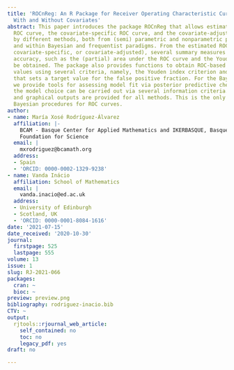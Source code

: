```yaml
---
title: 'ROCnReg: An R Package for Receiver Operating Characteristic Curve Inference
  With and Without Covariates'
abstract: This paper introduces the package ROCnReg that allows estimating the pooled
  ROC curve, the covariate-specific ROC curve, and the covariate-adjusted ROC curve
  by different methods, both from (semi) parametric and nonparametric perspectives
  and within Bayesian and frequentist paradigms. From the estimated ROC curve (pooled,
  covariate-specific, or covariate-adjusted), several summary measures of discriminatory
  accuracy, such as the (partial) area under the ROC curve and the Youden index, can
  be obtained. The package also provides functions to obtain ROC-based optimal threshold
  values using several criteria, namely, the Youden index criterion and the criterion
  that sets a target value for the false positive fraction. For the Bayesian methods,
  we provide tools for assessing model fit via posterior predictive checks, while
  the model choice can be carried out via several information criteria. Numerical
  and graphical outputs are provided for all methods. This is the only package implementing
  Bayesian procedures for ROC curves.
author:
- name: María Xosé Rodríguez-Álvarez
  affiliation: |-
    BCAM - Basque Center for Applied Mathematics and IKERBASQUE, Basque
    Foundation for Science
  email: |
    mxrodriguez@bcamath.org
  address:
  - Spain
  - 'ORCID: 0000-0002-1329-9238'
- name: Vanda Inácio
  affiliation: School of Mathematics
  email: |
    vanda.inacio@ed.ac.uk
  address:
  - University of Edinburgh
  - Scotland, UK
  - 'ORCID: 0000-0001-8084-1616'
date: '2021-07-15'
date_received: '2020-10-30'
journal:
  firstpage: 525
  lastpage: 555
volume: 13
issue: 1
slug: RJ-2021-066
packages:
  cran: ~
  bioc: ~
preview: preview.png
bibliography: rodriguez-inacio.bib
CTV: ~
output:
  rjtools::rjournal_web_article:
    self_contained: no
    toc: no
    legacy_pdf: yes
draft: no

---
```

